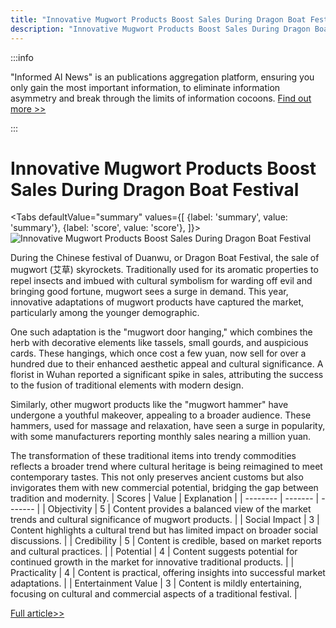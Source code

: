 ```yaml
---
title: "Innovative Mugwort Products Boost Sales During Dragon Boat Festival"
description: "Innovative Mugwort Products Boost Sales During Dragon Boat Festival"
---
```



:::info

"Informed AI News" is an publications aggregation platform, ensuring you only gain the most important information, to eliminate information asymmetry and break through the limits of information cocoons.  [Find out more >>](/)

:::

# Innovative Mugwort Products Boost Sales During Dragon Boat Festival


<Tabs
	defaultValue="summary"
	values={[
	{label: 'summary', value: 'summary'},
	{label: 'score', value: 'score'},
]}>
<TabItem value="summary">
<img
  src="https://image.informedainews.com/2024/06/Foo-8KH-1717983645-0.jpg"
  alt="Innovative Mugwort Products Boost Sales During Dragon Boat Festival"
/>



During the Chinese festival of Duanwu, or Dragon Boat Festival, the sale of mugwort (艾草) skyrockets. Traditionally used for its aromatic properties to repel insects and imbued with cultural symbolism for warding off evil and bringing good fortune, mugwort sees a surge in demand. This year, innovative adaptations of mugwort products have captured the market, particularly among the younger demographic.

One such adaptation is the "mugwort door hanging," which combines the herb with decorative elements like tassels, small gourds, and auspicious cards. These hangings, which once cost a few yuan, now sell for over a hundred due to their enhanced aesthetic appeal and cultural significance. A florist in Wuhan reported a significant spike in sales, attributing the success to the fusion of traditional elements with modern design.

Similarly, other mugwort products like the "mugwort hammer" have undergone a youthful makeover, appealing to a broader audience. These hammers, used for massage and relaxation, have seen a surge in popularity, with some manufacturers reporting monthly sales nearing a million yuan.

The transformation of these traditional items into trendy commodities reflects a broader trend where cultural heritage is being reimagined to meet contemporary tastes. This not only preserves ancient customs but also invigorates them with new commercial potential, bridging the gap between tradition and modernity.
</TabItem>
<TabItem value="score">
	| Scores     | Value   | Explanation |
	| -------- | ------- | ------- |
	| Objectivity  | 5    | Content provides a balanced view of the market trends and cultural significance of mugwort products.    |
	| Social Impact | 3     | Content highlights a cultural trend but has limited impact on broader social discussions.    |
	| Credibility    | 5    | Content is credible, based on market reports and cultural practices.    |
	| Potential    | 4    | Content suggests potential for continued growth in the market for innovative traditional products.    |
	| Practicality    | 4    | Content is practical, offering insights into successful market adaptations.    |
	| Entertainment Value    | 3    | Content is mildly entertaining, focusing on cultural and commercial aspects of a traditional festival.    |
</TabItem>
</Tabs>

[Full article>>](https://www.36kr.com/p/2811112411859206)
